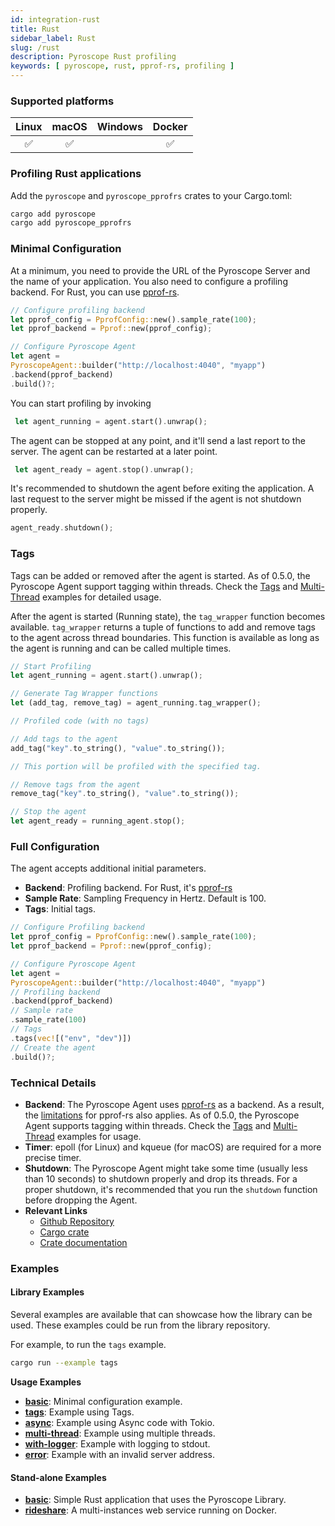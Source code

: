```yaml
---
id: integration-rust
title: Rust 
sidebar_label: Rust
slug: /rust
description: Pyroscope Rust profiling
keywords: [ pyroscope, rust, pprof-rs, profiling ]
---
```





### Supported platforms

| Linux | macOS | Windows | Docker |
|:-----:|:-----:|:-------:|:------:|
|   ✅  |   ✅  |         |   ✅   |

### Profiling Rust applications

Add the `pyroscope` and `pyroscope_pprofrs` crates to your Cargo.toml:

```bash
cargo add pyroscope
cargo add pyroscope_pprofrs
```

### Minimal Configuration

At a minimum, you need to provide the URL of the Pyroscope Server and the name
of your application. You also need to configure a profiling backend. For Rust,
you can use [pprof-rs](https://github.com/pyroscope-io/pyroscope-rs/tree/main/pyroscope_backends/pyroscope_pprofrs).

```rust
// Configure profiling backend
let pprof_config = PprofConfig::new().sample_rate(100);
let pprof_backend = Pprof::new(pprof_config);

// Configure Pyroscope Agent
let agent =
PyroscopeAgent::builder("http://localhost:4040", "myapp")
.backend(pprof_backend)
.build()?;
```

You can start profiling by invoking

```rust
 let agent_running = agent.start().unwrap();
```

The agent can be stopped at any point, and it'll send a last report to the server. The agent can be restarted at a later point.

```rust
 let agent_ready = agent.stop().unwrap();
```

It's recommended to shutdown the agent before exiting the application. A last
request to the server might be missed if the agent is not shutdown properly.

```rust
agent_ready.shutdown();
```

### Tags

Tags can be added or removed after the agent is started. As of 0.5.0, the
Pyroscope Agent support tagging within threads. Check the
[Tags](examples/tags.rs) and [Multi-Thread](examples/multi-thread.rs) examples
for detailed usage.

After the agent is started (Running state), the `tag_wrapper` function becomes
available. `tag_wrapper` returns a tuple of functions to add and remove tags
to the agent across thread boundaries. This function is available as long as
the agent is running and can be called multiple times.

```rust
// Start Profiling
let agent_running = agent.start().unwrap();

// Generate Tag Wrapper functions
let (add_tag, remove_tag) = agent_running.tag_wrapper();

// Profiled code (with no tags) 

// Add tags to the agent
add_tag("key".to_string(), "value".to_string());

// This portion will be profiled with the specified tag. 

// Remove tags from the agent
remove_tag("key".to_string(), "value".to_string());

// Stop the agent 
let agent_ready = running_agent.stop();
```

### Full Configuration

The agent accepts additional initial parameters.

- **Backend**: Profiling backend. For Rust, it's [pprof-rs](https://github.com/pyroscope-io/pyroscope-rs/tree/main/pyroscope_backends/pyroscope_pprofrs)
- **Sample Rate**: Sampling Frequency in Hertz. Default is 100.
- **Tags**: Initial tags.

```rust
// Configure Profiling backend
let pprof_config = PprofConfig::new().sample_rate(100);
let pprof_backend = Pprof::new(pprof_config);

// Configure Pyroscope Agent
let agent =
PyroscopeAgent::builder("http://localhost:4040", "myapp")
// Profiling backend
.backend(pprof_backend)
// Sample rate
.sample_rate(100)
// Tags
.tags(vec![("env", "dev")])
// Create the agent
.build()?;
```


### Technical Details

- **Backend**: The Pyroscope Agent uses [pprof-rs](https://github.com/tikv/pprof-rs) as a backend. As a result, the [limitations](https://github.com/tikv/pprof-rs#why-not-) for pprof-rs also applies.
As of 0.5.0, the Pyroscope Agent supports tagging within threads. Check the [Tags](examples/tags.rs) and [Multi-Thread](examples/multi-thread.rs) examples for usage.
- **Timer**: epoll (for Linux) and kqueue (for macOS) are required for a more precise timer.
- **Shutdown**: The Pyroscope Agent might take some time (usually less than 10 seconds) to shutdown properly and drop its threads. For a proper shutdown, it's recommended that you run the `shutdown` function before dropping the Agent.
- **Relevant Links**
  - [Github Repository](https://github.com/pyroscope-io/pyroscope-rs)
  - [Cargo crate](https://crates.io/crates/pyroscope)
  - [Crate documentation](https://docs.rs/pyroscope/latest/pyroscope/index.html)


### Examples


#### Library Examples

Several examples are available that can showcase how the library can be used. These examples could be run from the library repository.

For example, to run the `tags` example.

```bash
cargo run --example tags 
```

**Usage Examples**

- [**basic**](https://github.com/pyroscope-io/pyroscope-rs/blob/main/examples/basic.rs): Minimal configuration example.
- [**tags**](https://github.com/pyroscope-io/pyroscope-rs/blob/main/examples/tags.rs): Example using Tags.
- [**async**](https://github.com/pyroscope-io/pyroscope-rs/blob/main/examples/async.rs): Example using Async code with Tokio.
- [**multi-thread**](https://github.com/pyroscope-io/pyroscope-rs/blob/main/examples/multi-thread.rs): Example using multiple threads.
- [**with-logger**](https://github.com/pyroscope-io/pyroscope-rs/blob/main/examples/with-logger.rs): Example with logging to stdout.
- [**error**](https://github.com/pyroscope-io/pyroscope-rs/blob/main/examples/error.rs): Example with an invalid server address.

#### Stand-alone Examples

- [**basic**](https://github.com/pyroscope-io/pyroscope/tree/main/examples/rust/basic): Simple Rust application that uses the Pyroscope Library.
- [**rideshare**](https://github.com/pyroscope-io/pyroscope/tree/main/examples/rust/rideshare): A multi-instances web service running on Docker.
